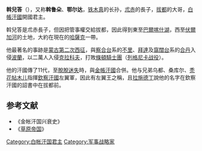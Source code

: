 '''斡兒答'''（{{bd|1204年||1251年|catIdx=O}}），又称'''斡鲁朵'''、'''鄂尔达'''，[[铁木真|铁木真]]的长孙，[[朮赤|朮赤]]的長子，[[拔都|拔都]]的大哥，[[白帳汗國|白帳汗國]]開國君主。

斡兒答是朮赤長子，但因把管事權交給拔都，因此得到東至[[巴爾喀什湖|巴爾喀什湖]]，西至[[伏爾加河|伏爾加河]]的土地，大約在現在的[[哈薩克|哈薩克]]一帶。

他最著名的事跡是[[长子西征|蒙古第二次西征]]，與[[察合台|察合台]]系的[[不里|不里]]、[[拜達|拜達]]及[[窩闊台|窩闊台]]系的[[合丹|合丹]]入侵[[波蘭|波蘭]]，以二萬人入侵[[克拉科夫|克拉科夫]]，打敗[[條頓騎士團|條頓騎士團]]（[[列格尼卡战役|列格尼卡战役]]）。

他的汗國傳了11代，至[[脫脫迷失|脫脫迷失]]時，與[[金帳汗國|金帳汗國]]合併。他与兄弟乌都、桑库尔、[[秃花帖木儿|秃花帖木儿]]指揮[[欽察汗國|欽察汗國]]左翼軍，因此有左翼王之稱，且[[拉施德丁|拉施德丁]]說他的名字在欽察汗國的詔書中在拔都前。

{{start box}}
{{s-before|[[朮赤|朮赤]]}}
{{s-title|[[白帐汗国|白帐汗国君主]]|1226年—1251年}}
{{s-after|[[洪格黑兰|洪格黑兰]]}}
{{end box}}

==参考文献==
*《金帐汗国兴衰史》
*《[[草原帝国|草原帝国]]》
[[Category:白帐汗国君主|Category:白帐汗国君主]]
[[Category:军事战略家|Category:军事战略家]]